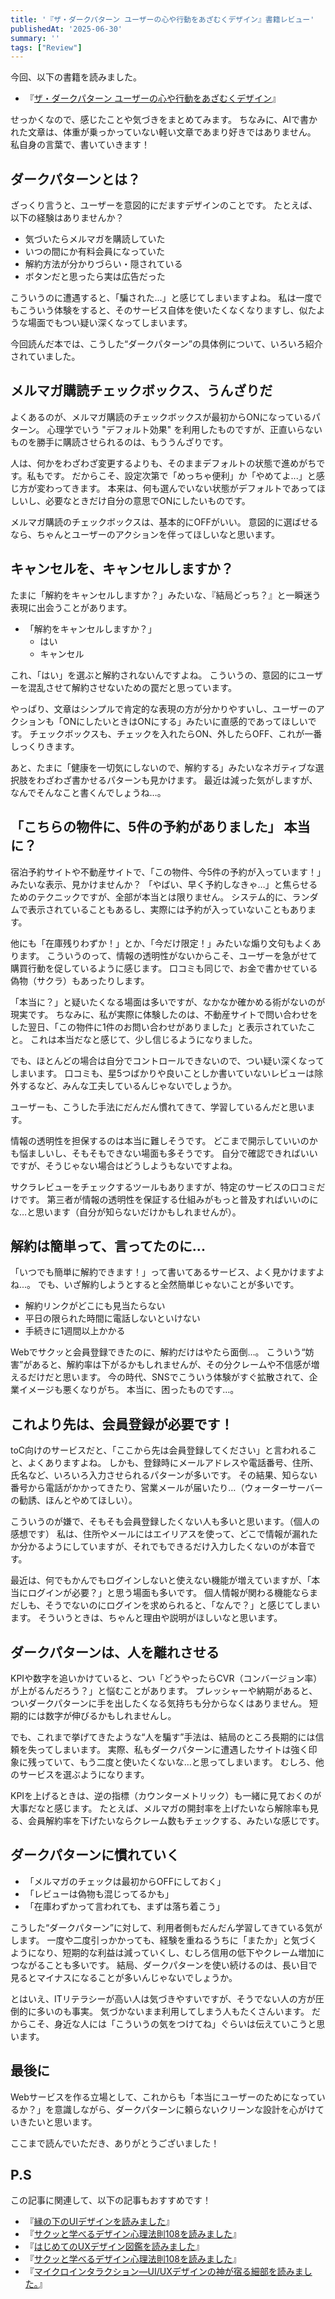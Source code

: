 ```yaml
---
title: '『ザ・ダークパターン ユーザーの心や行動をあざむくデザイン』書籍レビュー'
publishedAt: '2025-06-30'
summary: ''
tags: ["Review"]
---
```


今回、以下の書籍を読みました。

- 『[ザ・ダークパターン ユーザーの心や行動をあざむくデザイン](https://www.shoeisha.co.jp/book/detail/9784798177892)』

せっかくなので、感じたことや気づきをまとめてみます。
ちなみに、AIで書かれた文章は、体重が乗っかっていない軽い文章であまり好きではありません。
私自身の言葉で、書いていきます！

## ダークパターンとは？

ざっくり言うと、ユーザーを意図的にだますデザインのことです。
たとえば、以下の経験はありませんか？

- 気づいたらメルマガを購読していた
- いつの間にか有料会員になっていた
- 解約方法が分かりづらい・隠されている
- ボタンだと思ったら実は広告だった

こういうのに遭遇すると、「騙された…」と感じてしまいますよね。
私は一度でもこういう体験をすると、そのサービス自体を使いたくなくなりますし、似たような場面でもつい疑い深くなってしまいます。

今回読んだ本では、こうした“ダークパターン”の具体例について、いろいろ紹介されていました。

## メルマガ購読チェックボックス、うんざりだ

よくあるのが、メルマガ購読のチェックボックスが最初からONになっているパターン。
心理学でいう "デフォルト効果" を利用したものですが、正直いらないものを勝手に購読させられるのは、もううんざりです。

人は、何かをわざわざ変更するよりも、そのままデフォルトの状態で進めがちです。私もです。
だからこそ、設定次第で「めっちゃ便利」か「やめてよ...」と感じ方が変わってきます。
本来は、何も選んでいない状態がデフォルトであってほしいし、必要なときだけ自分の意思でONにしたいものです。

メルマガ購読のチェックボックスは、基本的にOFFがいい。
意図的に選ばせるなら、ちゃんとユーザーのアクションを伴ってほしいなと思います。

## キャンセルを、キャンセルしますか？

たまに「解約をキャンセルしますか？」みたいな、『結局どっち？』と一瞬迷う表現に出会うことがあります。

- 「解約をキャンセルしますか？」
  - はい
  - キャンセル

これ、「はい」を選ぶと解約されないんですよね。
こういうの、意図的にユーザーを混乱させて解約させないための罠だと思っています。

やっぱり、文章はシンプルで肯定的な表現の方が分かりやすいし、ユーザーのアクションも「ONにしたいときはONにする」みたいに直感的であってほしいです。
チェックボックスも、チェックを入れたらON、外したらOFF、これが一番しっくりきます。

あと、たまに「健康を一切気にしないので、解約する」みたいなネガティブな選択肢をわざわざ書かせるパターンも見かけます。
最近は減った気がしますが、なんでそんなこと書くんでしょうね…。

## 「こちらの物件に、5件の予約がありました」 本当に？

宿泊予約サイトや不動産サイトで、「この物件、今5件の予約が入っています！」みたいな表示、見かけませんか？
「やばい、早く予約しなきゃ…」と焦らせるためのテクニックですが、全部が本当とは限りません。
システム的に、ランダムで表示されていることもあるし、実際には予約が入っていないこともあります。

他にも「在庫残りわずか！」とか、「今だけ限定！」みたいな煽り文句もよくあります。
こういうのって、情報の透明性がないからこそ、ユーザーを急がせて購買行動を促しているように感じます。
口コミも同じで、お金で書かせている偽物（サクラ）もあったりします。

「本当に？」と疑いたくなる場面は多いですが、なかなか確かめる術がないのが現実です。
ちなみに、私が実際に体験したのは、不動産サイトで問い合わせをした翌日、「この物件に1件のお問い合わせがありました」と表示されていたこと。
これは本当だなと感じて、少し信じるようになりました。

でも、ほとんどの場合は自分でコントロールできないので、つい疑い深くなってしまいます。
口コミも、星5つばかりや良いことしか書いていないレビューは除外するなど、みんな工夫しているんじゃないでしょうか。

ユーザーも、こうした手法にだんだん慣れてきて、学習しているんだと思います。

情報の透明性を担保するのは本当に難しそうです。
どこまで開示していいのかも悩ましいし、そもそもできない場面も多そうです。
自分で確認できればいいですが、そうじゃない場合はどうしようもないですよね。

サクラレビューをチェックするツールもありますが、特定のサービスの口コミだけです。
第三者が情報の透明性を保証する仕組みがもっと普及すればいいのにな…と思います（自分が知らないだけかもしれませんが）。

## 解約は簡単って、言ってたのに...

「いつでも簡単に解約できます！」って書いてあるサービス、よく見かけますよね...。
でも、いざ解約しようとすると全然簡単じゃないことが多いです。

- 解約リンクがどこにも見当たらない
- 平日の限られた時間に電話しないといけない
- 手続きに1週間以上かかる

Webでサクッと会員登録できたのに、解約だけはやたら面倒…。
こういう“妨害”があると、解約率は下がるかもしれませんが、その分クレームや不信感が増えるだけだと思います。
今の時代、SNSでこういう体験がすぐ拡散されて、企業イメージも悪くなりがち。
本当に、困ったものです…。

## これより先は、会員登録が必要です！

toC向けのサービスだと、「ここから先は会員登録してください」と言われること、よくありますよね。
しかも、登録時にメールアドレスや電話番号、住所、氏名など、いろいろ入力させられるパターンが多いです。
その結果、知らない番号から電話がかかってきたり、営業メールが届いたり…（ウォーターサーバーの勧誘、ほんとやめてほしい）。

こういうのが嫌で、そもそも会員登録したくない人も多いと思います。（個人の感想です）
私は、住所やメールにはエイリアスを使って、どこで情報が漏れたか分かるようにしていますが、それでもできるだけ入力したくないのが本音です。

最近は、何でもかんでもログインしないと使えない機能が増えていますが、「本当にログインが必要？」と思う場面も多いです。
個人情報が関わる機能ならまだしも、そうでないのにログインを求められると、「なんで？」と感じてしまいます。
そういうときは、ちゃんと理由や説明がほしいなと思います。

## ダークパターンは、人を離れさせる

KPIや数字を追いかけていると、つい「どうやったらCVR（コンバージョン率）が上がるんだろう？」と悩むことがあります。
プレッシャーや納期があると、ついダークパターンに手を出したくなる気持ちも分からなくはありません。
短期的には数字が伸びるかもしれませんし。

でも、これまで挙げてきたような“人を騙す”手法は、結局のところ長期的には信頼を失ってしまいます。
実際、私もダークパターンに遭遇したサイトは強く印象に残っていて、もう二度と使いたくないな…と思ってしまいます。
むしろ、他のサービスを選ぶようになります。

KPIを上げるときは、逆の指標（カウンターメトリック）も一緒に見ておくのが大事だなと感じます。
たとえば、メルマガの開封率を上げたいなら解除率も見る、会員解約率を下げたいならクレーム数もチェックする、みたいな感じです。

## ダークパターンに慣れていく

- 「メルマガのチェックは最初からOFFにしておく」
- 「レビューは偽物も混じってるかも」
- 「在庫わずかって言われても、まずは落ち着こう」

こうした“ダークパターン”に対して、利用者側もだんだん学習してきている気がします。
一度や二度引っかかっても、経験を重ねるうちに「またか」と気づくようになり、短期的な利益は減っていくし、むしろ信用の低下やクレーム増加につながることも多いです。
結局、ダークパターンを使い続けるのは、長い目で見るとマイナスになることが多いんじゃないでしょうか。

とはいえ、ITリテラシーが高い人は気づきやすいですが、そうでない人の方が圧倒的に多いのも事実。
気づかないまま利用してしまう人もたくさんいます。
だからこそ、身近な人には「こういうの気をつけてね」ぐらいは伝えていこうと思います。

## 最後に

Webサービスを作る立場として、これからも「本当にユーザーのためになっているか？」を意識しながら、ダークパターンに頼らないクリーンな設計を心がけていきたいと思います。

ここまで読んでいただき、ありがとうございました！

## P.S

この記事に関連して、以下の記事もおすすめです！

- 『[縁の下のUIデザインを読みました](../en-no-shita-ui-design/)』
- 『[サクッと学べるデザイン心理法則108を読みました](../review_of_108-design-psychology-laws-you-can-learn-quickly/)』
- 『[はじめてのUXデザイン図鑑を読みました](../review_of_hajimete-no-ux-zukan/)』
- 『[サクッと学べるデザイン心理法則108を読みました](../review_of_108-design-psychology-laws-you-can-learn-quickly/)』
- 『[マイクロインタラクション―UI/UXデザインの神が宿る細部を読みました。](../micro-interactions-the-god-given-details-of-ui-ux-design/)』
